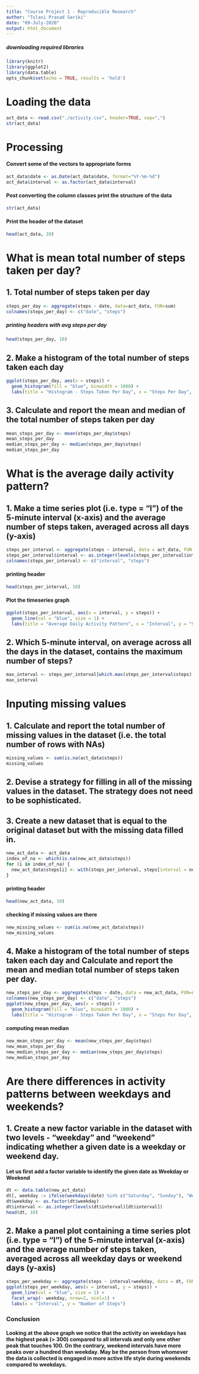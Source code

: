 ```yaml
---
title: "Course Project 1 - Reproducible Research"
author: "Tulasi Prasad Sariki"
date: "09-July-2020"
output: html_document
---
```



##### downloading required libraries
```r
library(knitr)
library(ggplot2)
library(data.table)
opts_chunk$set(echo = TRUE, results = 'hold')
```
# Loading the data
```r
act_data <- read.csv("./activity.csv", header=TRUE, sep=",")
str(act_data)
```
# Processing
#### Convert some of the vectors to appropriate forms
```r
act_data$date <- as.Date(act_data$date, format="%Y-%m-%d")
act_data$interval <- as.factor(act_data$interval)
```
#### Post converting the column classes print the structure of the data
```r
str(act_data)
```
#### Print the header of the dataset
```r
head(act_data, 10)
```
# What is mean total number of steps taken per day?
## 1. Total number of steps taken per day
```r
steps_per_day <- aggregate(steps ~ date, data=act_data, FUN=sum)
colnames(steps_per_day) <- c("date", "steps")
```
##### printing headers with avg steps per day
```r
head(steps_per_day, 10)
```
## 2. Make a histogram of the total number of steps taken each day
```r
ggplot(steps_per_day, aes(x = steps)) + 
  geom_histogram(fill = "blue", binwidth = 1000) + 
  labs(title = "Histogram - Steps Taken Per Day", x = "Steps Per Day", y = "Frequency")
```
## 3. Calculate and report the mean and median of the total number of steps taken per day
``` r
mean_steps_per_day <- mean(steps_per_day$steps)
mean_steps_per_day
median_steps_per_day <- median(steps_per_day$steps)
median_steps_per_day
```
# What is the average daily activity pattern?
## 1. Make a time series plot (i.e. type = “l”) of the 5-minute interval (x-axis) and the average number of steps taken, averaged across all days (y-axis)
``` r
steps_per_interval <- aggregate(steps ~ interval, data = act_data, FUN = mean, na.rm = TRUE)
steps_per_interval$interval <- as.integer(levels(steps_per_interval$interval)[steps_per_interval$interval])
colnames(steps_per_interval) <- c("interval", "steps")
```
#### printing header
``` r
head(steps_per_interval, 10)
```
#### Plot the timeseries graph
```r

ggplot(steps_per_interval, aes(x = interval, y = steps)) + 
  geom_line(col = "blue", size = 1) + 
  labs(title = "Average Daily Activity Pattern", x = "Interval", y = "Steps")

```
## 2. Which 5-minute interval, on average across all the days in the dataset, contains the maximum number of steps?
``` r
max_interval <- steps_per_interval[which.max(steps_per_interval$steps),]
max_interval
```
# Inputing missing values
## 1. Calculate and report the total number of missing values in the dataset (i.e. the total number of rows with NAs)
``` r
missing_values <- sum(is.na(act_data$steps))
missing_values
```
## 2. Devise a strategy for filling in all of the missing values in the dataset. The strategy does not need to be sophisticated.
## 3. Create a new dataset that is equal to the original dataset but with the missing data filled in.
``` r
new_act_data <- act_data
index_of_na <- which(is.na(new_act_data$steps))
for (i in index_of_na) {
  new_act_data$steps[i] <- with(steps_per_interval, steps[interval = new_act_data$interval[i]])
}
```
#### printing header
``` r
head(new_act_data, 10)
```
#### checking if missing values are there
``` r
new_missing_values <- sum(is.na(new_act_data$steps))
new_missing_values
```
## 4. Make a histogram of the total number of steps taken each day and Calculate and report the mean and median total number of steps taken per day.
``` r
new_steps_per_day <- aggregate(steps ~ date, data = new_act_data, FUN=sum)
colnames(new_steps_per_day) <- c("date", "steps")
ggplot(new_steps_per_day, aes(x = steps)) + 
  geom_histogram(fill = "blue", binwidth = 1000) + 
  labs(title = "Histogram - Steps Taken Per Day", x = "Steps Per Day", y = "Frequency")
```
#### computing mean median
```r
new_mean_steps_per_day <- mean(new_steps_per_day$steps)
new_mean_steps_per_day
new_median_steps_per_day <- median(new_steps_per_day$steps)
new_median_steps_per_day
```
# Are there differences in activity patterns between weekdays and weekends?
## 1. Create a new factor variable in the dataset with two levels - “weekday” and “weekend” indicating whether a given date is a weekday or weekend day.
#### Let us first add a factor variable to identify the given date as Weekday or Weekend
```r
dt <- data.table(new_act_data)
dt[, weekday := ifelse(weekdays(date) %in% c("Saturday", "Sunday"), "Weekend", "Weekday")]
dt$weekday <- as.factor(dt$weekday)
dt$interval <- as.integer(levels(dt$interval)[dt$interval])
head(dt, 10)
```
## 2. Make a panel plot containing a time series plot (i.e. type = “l”) of the 5-minute interval (x-axis) and the average number of steps taken, averaged across all weekday days or weekend days (y-axis)
``` r
steps_per_weekday <- aggregate(steps ~ interval+weekday, data = dt, FUN = mean)
ggplot(steps_per_weekday, aes(x = interval, y = steps)) + 
  geom_line(col = "blue", size = 1) + 
  facet_wrap(~ weekday, nrow=2, ncol=1) + 
  labs(x = "Interval", y = "Number of Steps")
```
### Conclusion
#### Looking at the above graph we notice that the activity on weekdays has the highest peak (> 300) compared to all intervals and only one other peak that touches 100. On the contrary, weekend intervals have more peaks over a hundred than weekday. May be the person from whomever the data is collected is engaged in more active life style during weekends compared to weekdays.
